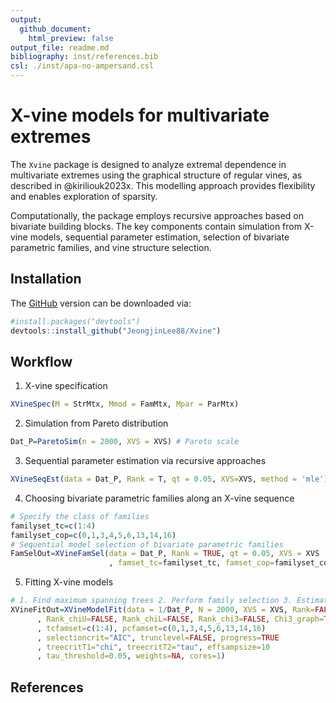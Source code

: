 ```yaml
---
output:
  github_document:
    html_preview: false
output_file: readme.md
bibliography: inst/references.bib
csl: ./inst/apa-no-ampersand.csl
---
```


# X-vine models for multivariate extremes


The `Xvine` package is designed to analyze extremal dependence in multivariate extremes using the graphical structure of regular vines, as described in @kiriliouk2023x.
This modelling approach provides flexibility and enables exploration of sparsity.

Computationally, the package employs recursive approaches based on bivariate building blocks. The key components contain simulation from X-vine models, sequential parameter estimation, selection of bivariate parametric families, and vine structure selection.

##  Installation

The [GitHub](https://github.com/JeongjinLee88/Xvine.git) version can be downloaded via:

```r
#install.packages("devtools")
devtools::install_github("JeongjinLee88/Xvine")
```

##  Workflow

1. X-vine specification

```r
XVineSpec(M = StrMtx, Mmod = FamMtx, Mpar = ParMtx)
```

2. Simulation from Pareto distribution

```r
Dat_P=ParetoSim(n = 2000, XVS = XVS) # Pareto scale
```

3. Sequential parameter estimation via recursive approaches

```r
XVineSeqEst(data = Dat_P, Rank = T, qt = 0.05, XVS=XVS, method = 'mle')
```

4. Choosing bivariate parametric families along an X-vine sequence

```r
# Specify the class of families
familyset_tc=c(1:4)
familyset_cop=c(0,1,3,4,5,6,13,14,16)
# Sequential model selection of bivariate parametric families
FamSelOut=XVineFamSel(data = Dat_P, Rank = TRUE, qt = 0.05, XVS = XVS
                      , famset_tc=familyset_tc, famset_cop=familyset_cop)
```

5. Fitting X-vine models

```r
# 1. Find maximum spanning trees 2. Perform family selection 3. Estimate parameters
XVineFitOut=XVineModelFit(data = 1/Dat_P, N = 2000, XVS = XVS, Rank=FALSE
      , Rank_chiU=FALSE, Rank_chiL=FALSE, Rank_chi3=FALSE, Chi3_graph=TRUE
      , tcfamset=c(1:4), pcfamset=c(0,1,3,4,5,6,13,14,16)
      , selectioncrit="AIC", trunclevel=FALSE, progress=TRUE
      , treecritT1="chi", treecritT2="tau", effsampsize=10
      , tau_threshold=0.05, weights=NA, cores=1)
```

## References